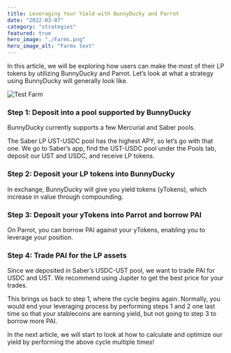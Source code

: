 ```yaml
---
title: Leveraging Your Yield with BunnyDucky and Parrot
date: "2022-03-07"
category: "strategies"
featured: true
hero_image: "./Farms.png"
hero_image_alt: "Farms text"
---
```


In this article, we will be exploring how users can make the most of their LP tokens by utilizing BunnyDucky and Parrot.
Let’s look at what a strategy using BunnyDucky will generally look like.

![Test Farm](./Farms.png)

### Step 1: Deposit into a pool supported by BunnyDucky

  BunnyDucky currently supports a few Mercurial and Saber pools.

 
  The Saber LP UST-USDC pool has the highest APY, so let’s go with that one. We go to Saber’s app, find the UST-USDC pool 
  under the Pools tab, deposit our UST and USDC, and receive LP tokens.

### Step 2: Deposit your LP tokens into BunnyDucky

In exchange, BunnyDucky will give you yield tokens (yTokens), which increase in value through compounding.



### Step 3: Deposit your yTokens into Parrot and borrow PAI

On Parrot, you can borrow PAI against your yTokens, enabling you to leverage your position.

### Step 4: Trade PAI for the LP assets

Since we deposited in Saber’s USDC-UST pool, we want to trade PAI for USDC and UST. We recommend using
Jupiter to get the best price for your trades.

This brings us back to step 1, where the cycle begins again. Normally, you would end your leveraging process by performing steps 1 and 2 one last time so that your stablecoins are earning yield, 
but not going to step 3 to borrow more PAI.

In the next article, we will start to look at how to calculate and optimize our yield by performing the above cycle multiple times!